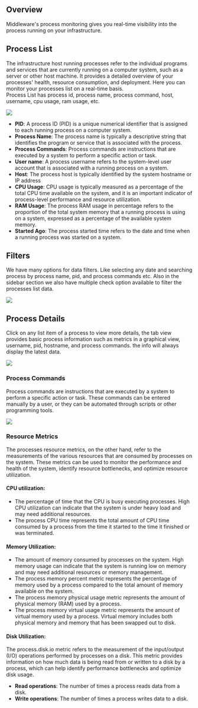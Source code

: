 Overview
--------
Middleware's process monitoring gives you real-time visibility into the process running on your infrastructure.

Process List
------------
The infrastructure host running processes refer to the individual programs and services that are currently running on a computer system, such as a server or other host machine. It provides a detailed overview of your processes' health, resource consumption, and deployment. Here you can monitor your processes list on a real-time basis.\
Process List has process id, process name, process command, host, username, cpu usage, ram usage, etc.

![](/images/infra-monitoring/p1.png)


-   **PID**: A process ID (PID) is a unique numerical identifier that is assigned to each running process on a computer system.
-   **Process Name**: The process name is typically a descriptive string that identifies the program or service that is associated with the process.
-   **Process Commands**: Process commands are instructions that are executed by a system to perform a specific action or task.
-   **User name**: A process username refers to the system-level user account that is associated with a running process on a system.
-   **Host**: The process host is typically identified by the system hostname or IP address
-   **CPU Usage**: CPU usage is typically measured as a percentage of the total CPU time available on the system, and it is an important indicator of process-level performance and resource utilization.
-   **RAM Usage**: The process RAM usage in percentage refers to the proportion of the total system memory that a running process is using on a system, expressed as a percentage of the available system memory.
-   **Started Ago**: The process started time refers to the date and time when a running process was started on a system.

Filters
-------
We have many options for data filters. Like selecting any date and searching process by process name, pid, and process commands etc. Also in the sidebar section we also have multiple check option available to filter the processes list data.

![](/images/infra-monitoring/p2.png)

Process Details
---------------
Click on any list item of a process to view more details, the tab view provides basic process information such as metrics in a graphical view, username, pid, hostname, and process commands. the info will always display the latest data.

![](/images/infra-monitoring/p3.png)

### Process Commands
Process commands are instructions that are executed by a system to perform a specific action or task. These commands can be entered manually by a user, or they can be automated through scripts or other programming tools.

![](/images/infra-monitoring/p4.png)

### Resource Metrics
The processes resource metrics, on the other hand, refer to the measurements of the various resources that are consumed by processes on the system. These metrics can be used to monitor the performance and health of the system, identify resource bottlenecks, and optimize resource utilization.

#### CPU utilization:
-   The percentage of time that the CPU is busy executing processes. High CPU utilization can indicate that the system is under heavy load and may need additional resources. 
-   The process CPU time represents the total amount of CPU time consumed by a process from the time it started to the time it finished or was terminated.

#### Memory Utilization:
-   The amount of memory consumed by processes on the system. High memory usage can indicate that the system is running low on memory and may need additional resources or memory management.
-   The process memory percent metric represents the percentage of memory used by a process compared to the total amount of memory available on the system.
-   The process memory physical usage metric represents the amount of physical memory (RAM) used by a process.
-   The process memory virtual usage metric represents the amount of virtual memory used by a process. Virtual memory includes both physical memory and memory that has been swapped out to disk.

#### Disk Utilization:
The process.disk.io metric refers to the measurement of the input/output (I/O) operations performed by processes on a disk. This metric provides information on how much data is being read from or written to a disk by a process, which can help identify performance bottlenecks and optimize disk usage.
-   **Read operations**: The number of times a process reads data from a disk.
-   **Write operations**: The number of times a process writes data to a disk.
